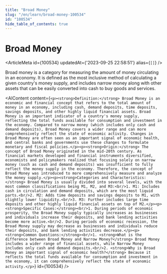 ```yaml
---
title: "Broad Money"
slug: "/en/learn/broad-money-100534"
id: "100534"
hide_table_of_contents: true
---
```



# Broad Money

<ArticleMeta id={100534} updatedAt={'2023-09-25 22:58:51'} alias={`[]`} />
<div className='border-solid border-b border-t-0 my-4 border-[var(--ifm-color-gray-300)]' />

Broad money is a category for measuring the amount of money circulating in an economy. It is defined as the most inclusive method of calculating a given country's money supply, and includes narrow money along with other assets that can be easily converted into cash to buy goods and services.

<AIContent content={`<p><strong>Definition:</strong> Broad Money is an economic and financial concept that refers to the total amount of money in an economy, including cash, demand deposits, time deposits, savings deposits, and other highly liquid financial assets. Broad Money is an important indicator of a country's money supply, reflecting the total funds available for consumption and investment in the economy. Compared to narrow money (which includes only cash and demand deposits), Broad Money covers a wider range and can more comprehensively reflect the state of economic activity. Changes in Broad Money are often seen as an important signal of economic health, and central banks and governments use these changes to formulate monetary and fiscal policies.</p><p><strong>Origin:</strong> The concept of Broad Money originated in the mid-20th century. As financial markets developed and financial instruments diversified, economists and policymakers realized that focusing solely on narrow money (such as cash and demand deposits) was insufficient to fully reflect the money supply in the economy. Therefore, the concept of Broad Money was introduced to more comprehensively measure and analyze the money supply.</p><p><strong>Categories and Characteristics:</strong> Broad Money is usually divided into several levels, with the most common classifications being M1, M2, and M3:<br/>1. M1: Includes cash in circulation and demand deposits, which are the most liquid parts.<br/>2. M2: Adds time deposits and savings deposits to M1, with slightly lower liquidity.<br/>3. M3: Further includes large time deposits and other highly liquid financial assets on top of M2.</p><p><strong>Specific Cases:</strong><br/>1. During periods of economic prosperity, the Broad Money supply typically increases as businesses and individuals increase their deposits, and bank lending activities become more active.<br/>2. During periods of economic recession, the Broad Money supply may decrease as businesses and individuals reduce their deposits, and bank lending activities decrease.</p><p><strong>Common Questions:</strong><br/>1. <strong>What is the difference between Broad Money and Narrow Money?</strong> Broad Money includes a wider range of financial assets, while Narrow Money includes only cash and demand deposits.<br/>2. <strong>Why is Broad Money an important signal of economic health?</strong> Because it reflects the total funds available for consumption and investment in the economy, it can comprehensively reflect the state of economic activity.</p>`} id={100534} />
